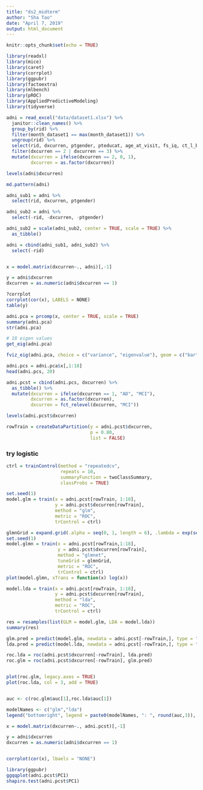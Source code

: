 ```yaml
---
title: "ds2_midterm"
author: "Sha Tao"
date: "April 7, 2019"
output: html_document
---
```


```r

knitr::opts_chunk$set(echo = TRUE)

library(readxl)
library(mice)
library(caret)
library(corrplot)
library(ggpubr)
library(factoextra)
library(mlbench)
library(pROC)
library(AppliedPredictiveModeling)
library(tidyverse)

```



```r


adni = read_excel("data/dataset1.xlsx") %>% 
  janitor::clean_names() %>% 
  group_by(rid) %>% 
  filter(month_dataset1 == max(month_dataset1)) %>% 
  ungroup(rid) %>% 
  select(rid, dxcurren, ptgender, pteducat, age_at_visit, fs_iq, ct_l_bankssts:cvol_r_transverse_temporal) %>% 
  filter(dxcurren == 2 | dxcurren == 3) %>% 
  mutate(dxcurren = ifelse(dxcurren == 2, 0, 1),
         dxcurren = as.factor(dxcurren))

levels(adni$dxcurren)

md.pattern(adni)

adni_sub1 = adni %>% 
  select(rid, dxcurren, ptgender)

adni_sub2 = adni %>% 
  select(-rid, -dxcurren, -ptgender)

adni_sub2 = scale(adni_sub2, center = TRUE, scale = TRUE) %>% 
  as_tibble()

adni = cbind(adni_sub1, adni_sub2) %>% 
  select(-rid)



```


```r

x = model.matrix(dxcurren~., adni)[,-1]

y = adni$dxcurren
dxcurren = as.numeric(adni$dxcurren == 1)

?corrplot
corrplot(cor(x), LABELS = NONE)
table(y)

adni.pca = prcomp(x, center = TRUE, scale = TRUE)
summary(adni.pca)
str(adni.pca)

# 18 eigen values
get_eig(adni.pca)

fviz_eig(adni.pca, choice = c("variance", "eigenvalue"), geom = c("bar", "line"), ncp = 20)

```


```r

adni.pcs = adni.pca$x[,1:18]
head(adni.pcs, 20)

adni.pcst = cbind(adni.pcs, dxcurren) %>% 
  as_tibble() %>% 
  mutate(dxcurren = ifelse(dxcurren == 1, "AD", "MCI"),
         dxcurren = as.factor(dxcurren),
         dxcurren = fct_relevel(dxcurren, "MCI"))

levels(adni.pcst$dxcurren)

```


```r


rowTrain = createDataPartition(y = adni.pcst$dxcurren,
                               p = 0.80,
                               list = FALSE)


```

### try logistic


```r

ctrl = trainControl(method = "repeatedcv",
                    repeats = 10,
                    summaryFunction = twoClassSummary,
                    classProbs = TRUE)

set.seed(1)
model.glm = train(x = adni.pcst[rowTrain, 1:18],
                  y = adni.pcst$dxcurren[rowTrain],
                  method = "glm",
                  metric = "ROC",
                  trControl = ctrl)


```


```r

glmnGrid = expand.grid(.alpha = seq(0, 1, length = 6), .lambda = exp(seq(-6, -2, length = 20)))
set.seed(1)
model.glmn = train(x = adni.pcst[rowTrain,1:18], 
                   y = adni.pcst$dxcurren[rowTrain],
                   method = "glmnet",
                   tuneGrid = glmnGrid,
                   metric = "ROC",
                   trControl = ctrl)
plot(model.glmn, xTrans = function(x) log(x))


```



```r

model.lda = train(x = adni.pcst[rowTrain, 1:18],
                  y = adni.pcst$dxcurren[rowTrain],
                  method = "lda",
                  metric = "ROC",
                  trControl = ctrl)

```


```r



res = resamples(list(GLM = model.glm, LDA = model.lda))
summary(res)

glm.pred = predict(model.glm, newdata = adni.pcst[-rowTrain,], type = "prob")[,2]
lda.pred = predict(model.lda, newdata = adni.pcst[-rowTrain,], type = "prob")[,2]

roc.lda = roc(adni.pcst$dxcurren[-rowTrain], lda.pred)
roc.glm = roc(adni.pcst$dxcurren[-rowTrain], glm.pred)


plot(roc.glm, legacy.axes = TRUE)
plot(roc.lda, col = 3, add = TRUE)


auc <- c(roc.glm$auc[1],roc.lda$auc[1])

modelNames <- c("glm","lda")
legend("bottomright", legend = paste0(modelNames, ": ", round(auc,3)), col = 1:2, lwd = 2)

```

```r
x = model.matrix(dxcurren~., adni.pcst)[,-1]

y = adni$dxcurren
dxcurren = as.numeric(adni$dxcurren == 1)


corrplot(cor(x), lbaels = "NONE")

library(ggpubr)
ggqqplot(adni.pcst$PC1)
shapiro.test(adni.pcst$PC1)

```


